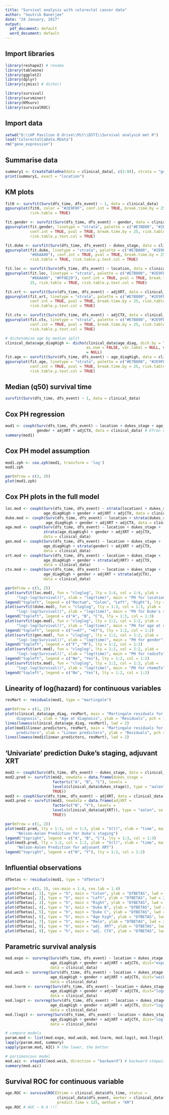 ---
title: "Survival analysis with colorectal cancer data"
author: "Soutrik Banerjee"
date: "24 January, 2017"
output:
  pdf_document: default
  word_document: default
---

## Import libraries
```{r load packages}
library(reshape2) # rename
library(tableone)
library(ggplot2)
library(dplyr)
library(sjmisc) # dicho()

library(survival)
library(survminer)
library(KMsurv)
library(survivalROC)
```

## Import data
```{r Load data}
setwd("D:\\HP Pavilion D drive\\Mit\\DSTI\\Survival analysië met R")
load("ColorectalCaData.RData")
rm("gene_expression")
```

## Summarise data
```{r Table 1}
summary1 <- CreateTableOne(data = clinical_data[, c(2:9)], strata = "gender")
print(summary1, exact = "location")
```

## KM plots
```{r KM plots}
fit0 <- survfit(Surv(dfs_time, dfs_event) ~ 1, data = clinical_data)
ggsurvplot(fit0, color = "#2E9FDF", conf.int = TRUE, break.time.by = 25,
           risk.table = TRUE)

fit.gender <- survfit(Surv(dfs_time, dfs_event) ~ gender, data = clinical_data)
ggsurvplot(fit.gender, linetype = "strata", palette = c("#E7B800", "#2E9FDF"),
           conf.int = TRUE, pval = TRUE, break.time.by = 25, risk.table = TRUE,
           risk.table.y.text.col = TRUE)

fit.duke <- survfit(Surv(dfs_time, dfs_event) ~ dukes_stage, data = clinical_data)
ggsurvplot(fit.duke, linetype = "strata", palette = c("#E7B800", "#2E9FDF",
           "#86AA00"), conf.int = TRUE, pval = TRUE, break.time.by = 25,
           risk.table = TRUE, risk.table.y.text.col = TRUE)

fit.loc <- survfit(Surv(dfs_time, dfs_event) ~ location, data = clinical_data)
ggsurvplot(fit.loc, linetype = "strata", palette = c("#E7B800", "#2E9FDF",
           "#86AA00", "#FF9E29"), conf.int = TRUE, pval = TRUE, break.time.by =
           25, risk.table = TRUE, risk.table.y.text.col = TRUE)

fit.xrt <- survfit(Surv(dfs_time, dfs_event) ~ adjXRT, data = clinical_data)
ggsurvplot(fit.xrt, linetype = "strata", palette = c("#E7B800", "#2E9FDF"),
           conf.int = TRUE, pval = TRUE, break.time.by = 25, risk.table = TRUE,
           risk.table.y.text.col = TRUE)

fit.ctx <- survfit(Surv(dfs_time, dfs_event) ~ adjCTX, data = clinical_data)
ggsurvplot(fit.ctx, linetype = "strata", palette = c("#E7B800", "#2E9FDF"),
           conf.int = TRUE, pval = TRUE, break.time.by = 25, risk.table = TRUE,
           risk.table.y.text.col = TRUE)

# dichotomise age by median split
clinical_data$age_diagHigh <- dicho(clinical_data$age_diag, dich.by = "median",
                                    as.num = FALSE, var.label = NULL, val.labels
                                    = NULL)
fit.age <- survfit(Surv(dfs_time, dfs_event) ~ age_diagHigh, data = clinical_data)
ggsurvplot(fit.age, linetype = "strata", palette = c("#E7B800", "#2E9FDF"),
           conf.int = TRUE, pval = TRUE, break.time.by = 25, risk.table = TRUE,
           risk.table.y.text.col = TRUE)
```

## Median (q50) survival time
```{r Median survival time}
survfit(Surv(dfs_time, dfs_event) ~ 1, data = clinical_data)
```

## Cox PH regression
```{r Cox PH model}
mod1 <- coxph(Surv(dfs_time, dfs_event) ~ location + dukes_stage + age_diagHigh +
              gender + adjXRT + adjCTX, data = clinical_data) # Efron default
summary(mod1)
```

## Cox PH model assumption
```{r Cox PH model check & Schoenfeld residuals}
mod1.zph <- cox.zph(mod1, transform = 'log')
mod1.zph

par(mfrow = c(3, 3))
plot(mod1.zph)
```

## Cox PH plots in the full model
```{r strata(predictor.variable)}
loc.mod <- coxph(Surv(dfs_time, dfs_event) ~ strata(location) + dukes_stage +
                 age_diagHigh + gender + adjXRT + adjCTX, data = clinical_data)
duke.mod <- coxph(Surv(dfs_time, dfs_event) ~ location + strata(dukes_stage) +
                  age_diagHigh + gender + adjXRT + adjCTX, data = clinical_data)
age.mod <- coxph(Surv(dfs_time, dfs_event) ~ location + dukes_stage +
                 strata(age_diagHigh) + gender + adjXRT + adjCTX,
                 data = clinical_data)
gen.mod <- coxph(Surv(dfs_time, dfs_event) ~ location + dukes_stage +
                 age_diagHigh + strata(gender) + adjXRT + adjCTX,
                 data = clinical_data)
xrt.mod <- coxph(Surv(dfs_time, dfs_event) ~ location + dukes_stage +
                 age_diagHigh + gender + strata(adjXRT) + adjCTX,
                 data = clinical_data)
ctx.mod <- coxph(Surv(dfs_time, dfs_event) ~ location + dukes_stage +
                 age_diagHigh + gender + adjXRT + strata(adjCTX),
                 data = clinical_data)

par(mfrow = c(3, 2))
plot(survfit(loc.mod), fun = "cloglog", lty = 1:4, col = 1:4, ylab =
     "log(-log(Survival))", xlab = "log(time)", main = "PH for location")
legend("topleft", legend = c("Rectum", "Colon", "Left", "Right"), lty = 1:4, col = 1:4)
plot(survfit(duke.mod), fun = "cloglog", lty = 1:3, col = 1:3, ylab =
     "log(-log(Survival))", xlab = "log(time)", main = "PH for Duke's staging")
legend("topleft", legend = c("A", "B", "C"), lty = 1:3, col = 1:3)
plot(survfit(age.mod), fun = "cloglog", lty = 1:2, col = 1:2, ylab =
     "log(-log(Survival))", xlab = "log(time)", main = "PH for age at diagnosis")
legend("topleft", legend = c("<=67", ">67"), lty = 1:2, col = 1:2)
plot(survfit(gen.mod), fun = "cloglog", lty = 1:2, col = 1:2, ylab =
     "log(-log(Survival))", xlab = "log(time)", main = "PH for gender")
legend("topleft", legend = c("F", "M"), lty = 1:2, col = 1:2)
plot(survfit(xrt.mod), fun = "cloglog", lty = 1:2, col = 1:2, ylab =
     "log(-log(Survival))", xlab = "log(time)", main = "PH for radioTx")
legend("topleft", legend = c("No", "Yes"), lty = 1:2, col = 1:2)
plot(survfit(ctx.mod), fun = "cloglog", lty = 1:2, col = 1:2, ylab =
     "log(-log(Survival))", xlab = "log(time)", main = "PH for chemoTx")
legend("topleft", legend = c("No", "Yes"), lty = 1:2, col = 1:2)
```

## Linearity of log(hazard) for continuous variables
```{r Martinagel residuals for age at diagnosis, linear.predictor}
resMart <- residuals(mod1, type = "martingale")

par(mfrow = c(1, 2))
plot(clinical_data$age_diag, resMart, main = "Martingale residuals for age at
     diagnosis", xlab = "Age at diagnosis", ylab = "Residuals", pch = 16)
lines(lowess(clinical_data$age_diag, resMart), lwd = 2)
plot(mod1$linear.predictors, resMart, main = "Martingale residuals for linear
     predictors", xlab = "Linear predictors", ylab = "Residuals", pch = 16)
lines(lowess(mod1$linear.predictors, resMart), lwd = 2)
```

## 'Univariate' prediction Duke's staging, adjuvant XRT
```{r Duke's staging, adjuvant XRT}
mod2 <- coxph(Surv(dfs_time, dfs_event) ~ dukes_stage, data = clinical_data)
mod2.pred <- survfit(mod2, newdata = data.frame(dukes_stage =
                     factor(c("A", "B", "C"), levels =
                     levels(clinical_data$dukes_stage)), type = "aalen", se.fit =
                     TRUE))
mod3 <- coxph(Surv(dfs_time, dfs_event) ~ adjXRT, data = clinical_data)
mod3.pred <- survfit(mod3, newdata = data.frame(adjXRT =
                     factor(c("N", "Y"), levels =
                     levels(clinical_data$adjXRT)), type = "aalen", se.fit =
                     TRUE))

par(mfrow = c(1, 2))
plot(mod2.pred, lty = 1:3, col = 1:3, ylab = "S(t)", xlab = "time", main =
     "Nelson-Aalen Prediction for Duke's staging")
legend("topright", legend = c("A", "B", "C"), lty = 1:3, col = 1:3)
plot(mod3.pred, lty = 1:2, col = 1:2, ylab = "S(t)", xlab = "time", main =
     "Nelson-Aalen Prediction for adjuvant XRT")
legend("topright", legend = c("N", "Y"), lty = 1:2, col = 1:2)
```

## Influential observations
```{r dfbetas}
dfbetas <- residuals(mod1, type = "dfbetas")

par(mfrow = c(3, 3), cex.main = 1.4, cex.lab = 1.4)
plot(dfbetas[, 1], type = "h", main = "Colon", ylab = "DfBETAS", lwd = 2)
plot(dfbetas[, 2], type = "h", main = "Left", ylab = "DfBETAS", lwd = 2)
plot(dfbetas[, 3], type = "h", main = "Right", ylab = "DfBETAS", lwd = 2)
plot(dfbetas[, 4], type = "h", main = "Duke B", ylab = "DfBETAS", lwd = 2)
plot(dfbetas[, 5], type = "h", main = "Duke C", ylab = "DfBETAS", lwd = 2)
plot(dfbetas[, 6], type = "h", main = "Age high", ylab = "DfBETAS", lwd = 2)
plot(dfbetas[, 7], type = "h", main = "Male", ylab = "DfBETAS", lwd = 2)
plot(dfbetas[, 8], type = "h", main = "adj. XRT", ylab = "DfBETAS", lwd = 2)
plot(dfbetas[, 9], type = "h", main = "adj. CTX", ylab = "DfBETAS", lwd = 2)
```

## Parametric survival analysis
```{r Parametric models}
mod.expo <- survreg(Surv(dfs_time, dfs_event) ~ location + dukes_stage +
                    age_diagHigh + gender + adjXRT + adjCTX, dist="exponential",
                    data = clinical_data)
mod.weib <- survreg(Surv(dfs_time, dfs_event) ~ location + dukes_stage +
                    age_diagHigh + gender + adjXRT + adjCTX, dist="weibull",
                    data = clinical_data)
mod.lnorm <- survreg(Surv(dfs_time, dfs_event) ~ location + dukes_stage +
                    age_diagHigh + gender + adjXRT + adjCTX, dist="lognormal",
                    data = clinical_data)
mod.logit <- survreg(Surv(dfs_time, dfs_event) ~ location + dukes_stage +
                    age_diagHigh + gender + adjXRT + adjCTX, dist="logistic",
                    data = clinical_data)
mod.llogit <- survreg(Surv(dfs_time, dfs_event) ~ location + dukes_stage +
                    age_diagHigh + gender + adjXRT + adjCTX, dist="loglogistic",
                    data = clinical_data)

# compare models
param.mod <- list(mod.expo, mod.weib, mod.lnorm, mod.logit, mod.llogit)
lapply(param.mod, summary)
sapply(param.mod, AIC) # the lower, the better

# parsimonious model
mod.aic <- stepAIC(mod.weib, direction = "backward") # backward stepwise default
summary(mod.aic)
```

## Survival ROC for continuous variable
```{r Survival ROCfor age at diagnosis}
age.ROC <- survivalROC(Stime = clinical_data$dfs_time, status =
                       clinical_data$dfs_event, marker = clinical_data$age_diag,
                       predict.time = 125, method = "KM")
age.ROC # AUC ~ 0.4 !!!
```
